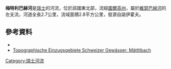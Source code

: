 {{Coord|47.564969|N|9.184170|E|display=title}}

'''梅特利巴赫河'''是[[瑞士|瑞士]]的河流，位於該國東北部，流經[[圖爾高州|圖爾高州]]，屬於[[維瑟巴赫河_(吉森河支流)|維瑟巴赫河]]的左支流，河道全長2.7公里，流域面積2.8平方公里，發源自諾伊霍夫。

==參考資料==
* {{cite web|url=http://geo.tg.ch/mapbender/frames/login.php?gui_id=Gewaesserkataster|title=Gewaesserkataster - presented by Mapbender|url-status=yes|access-date=2021-12-31|archive-url=https://web.archive.org/web/20160412164703/http://geo.tg.ch/mapbender/frames/login.php?gui_id=Gewaesserkataster|archive-date=2016-04-12}}
* [https://api3.geo.admin.ch/rest/services/ech/MapServer/ch.bafu.wasser-teileinzugsgebiete_2/190199/extendedHtmlPopup?lang=de Topographische Einzugsgebiete Schweizer Gewässer: Mättlibach]

{{Switzerland-geo-stub}}
[[Category:瑞士河流|Category:瑞士河流]]